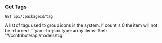 ### Get Tags

```
GET api/:packageId/tag
```

<Tabs>
  <Tab title='Description'>
    A list of tags used to group icons in the system. If count is 0 the item will not be returned.
  </Tab>
  <Tab title='Response'>
    ```yaml-to-json
    type: array
    items:
      $ref: '#/contribute/api/models/tag'
    ```
  </Tab>
</Tabs>